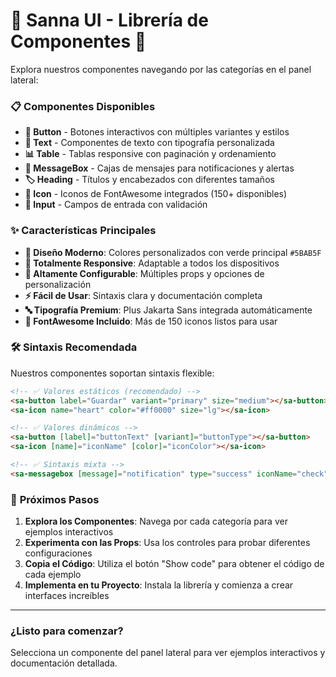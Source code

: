 
<Meta title="Introducción" />

# 🎨 Sanna UI - Librería de Componentes 🚀


Explora nuestros componentes navegando por las categorías en el panel lateral:

### 📋 **Componentes Disponibles**

- **🔘 Button** - Botones interactivos con múltiples variantes y estilos
- **📝 Text** - Componentes de texto con tipografía personalizada  
- **📊 Table** - Tablas responsive con paginación y ordenamiento
- **💬 MessageBox** - Cajas de mensajes para notificaciones y alertas
- **🏷️ Heading** - Títulos y encabezados con diferentes tamaños
- **🎯 Icon** - Iconos de FontAwesome integrados (150+ disponibles)
- **📄 Input** - Campos de entrada con validación

### ✨ **Características Principales**

- **🎨 Diseño Moderno**: Colores personalizados con verde principal `#5BAB5F`
- **📱 Totalmente Responsive**: Adaptable a todos los dispositivos
- **🔧 Altamente Configurable**: Múltiples props y opciones de personalización
- **⚡ Fácil de Usar**: Sintaxis clara y documentación completa
- **🔤 Tipografía Premium**: Plus Jakarta Sans integrada automáticamente
- **🎯 FontAwesome Incluido**: Más de 150 iconos listos para usar

### 🛠️ **Sintaxis Recomendada**

Nuestros componentes soportan sintaxis flexible:

```html
<!-- ✅ Valores estáticos (recomendado) -->
<sa-button label="Guardar" variant="primary" size="medium"></sa-button>
<sa-icon name="heart" color="#ff0000" size="lg"></sa-icon>

<!-- ✅ Valores dinámicos -->
<sa-button [label]="buttonText" [variant]="buttonType"></sa-button>
<sa-icon [name]="iconName" [color]="iconColor"></sa-icon>

<!-- ✅ Sintaxis mixta -->
<sa-messagebox [message]="notification" type="success" iconName="check"></sa-messagebox>
```

### 🎯 **Próximos Pasos**

1. **Explora los Componentes**: Navega por cada categoría para ver ejemplos interactivos
2. **Experimenta con las Props**: Usa los controles para probar diferentes configuraciones
3. **Copia el Código**: Utiliza el botón "Show code" para obtener el código de cada ejemplo
4. **Implementa en tu Proyecto**: Instala la librería y comienza a crear interfaces increíbles

---

<div style={{
  textAlign: 'center',
  padding: '1.5rem',
  background: '#f8f9fa',
  borderRadius: '0.375rem',
  marginTop: '2rem'
}}>
  <h3 style={{ color: '#5BAB5F', margin: '0 0 0.5rem' }}>
    ¿Listo para comenzar?
  </h3>
  <p style={{ margin: 0, color: '#6c757d' }}>
    Selecciona un componente del panel lateral para ver ejemplos interactivos y documentación detallada.
  </p>
</div>